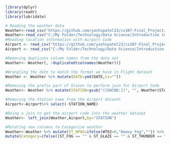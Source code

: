 ```r
library(dplyr)
library(readr)
library(lubridate)

# Reading the weather data 
Weather<-read_csv("https://github.com/yashspatel23/cs107-Final_Project/blob/master/Weather%20Data/Weather_Data.csv")
Weather<-read_csv("C:/My Folder/Technology/Data Science/Introduction to Data Science/Project/Data/Weather_Data.csv")
#Reading location information with Airport Code
Airport <- read_csv("https://github.com/yashspatel23/cs107-Final_Project/blob/master/Weather%20Data/CITY_LOOKUP.csv")
Airport <- read_csv("C:/My Folder/Technology/Data Science/Introduction to Data Science/Project/Data/CITY_LOOKUP.csv")

#Removing duplicate column names from the data set
Weather<- Weather[, !duplicated(colnames(Weather))]

#Wrangling the date to match the format we have in Flight dataset
Weather <- Weather %>% mutate(DATE=ymd(DATE,tz=""))

#Removing the prefix part of Staion to perform join for Airport Code
Weather<- Weather %>% mutate(STATION=gsub("([GHCND:])", "", Weather$STATION))

#Removing the Station name from the Airport dataset
Airport<-Airport%>% select(-STATION_NAME)

#Doing a join to get the airport code into the weather dataset
Weather<- left_join(Weather,Airport,by="STATION")

#Mutating new columns to Categorize weather 
Weather<-Weather %>% mutate(ST_HFOG=ifelse(WT02>0,"Heavy Fog","")) %>% mutate(ST_FOG=ifelse(WT01>0,"Fog","")) %>% mutate(ST_GLAZE=ifelse(WT06>0,"Glaze","")) %>% mutate(ST_THUNDER=ifelse(WT03>0,"Thunder","")) %>% mutate(ST_Rain=ifelse(PRCP>5,"Heavy Rain",ifelse(PRCP>0,"Light Rain",""))) %>% mutate(ST_Snow=ifelse(SNOW>40,"Heavy Snow",ifelse(SNOW>0,"Light Snow",""))) %>% mutate(ST_Wind=ifelse(AWND>30,"Heavy Wind",ifelse(AWND>0,"Light Wind",""))) %>% 
mutate(Category=ifelse((ST_FOG == "" & ST_GLAZE == "" & ST_THUNDER == "" & ST_Rain == "" & ST_Snow =="" & ST_Wind != "Heavy Wind"), "Clear", paste(ST_FOG,ST_GLAZE,ST_THUNDER,ST_Rain,ST_Snow,ST_Wind)))

```

